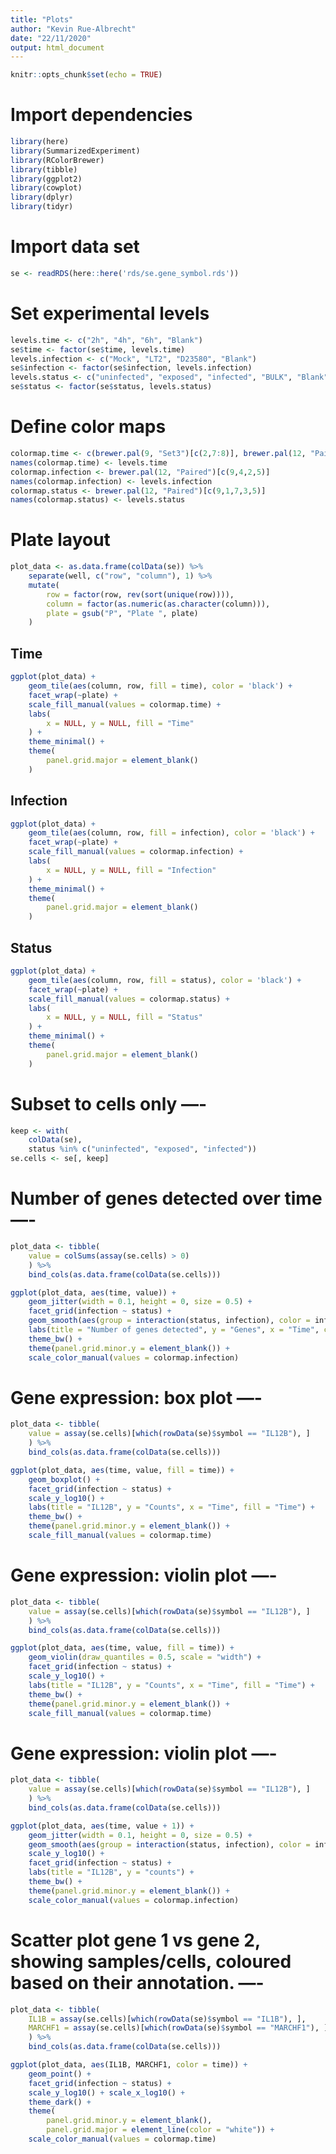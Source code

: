 ```yaml
---
title: "Plots"
author: "Kevin Rue-Albrecht"
date: "22/11/2020"
output: html_document
---
```


```r
knitr::opts_chunk$set(echo = TRUE)
```

# Import dependencies

```r
library(here)
library(SummarizedExperiment)
library(RColorBrewer)
library(tibble)
library(ggplot2)
library(cowplot)
library(dplyr)
library(tidyr)
```

# Import data set

```r
se <- readRDS(here::here('rds/se.gene_symbol.rds'))
```

# Set experimental levels

```r
levels.time <- c("2h", "4h", "6h", "Blank")
se$time <- factor(se$time, levels.time)
levels.infection <- c("Mock", "LT2", "D23580", "Blank")
se$infection <- factor(se$infection, levels.infection)
levels.status <- c("uninfected", "exposed", "infected", "BULK", "Blank")
se$status <- factor(se$status, levels.status)
```

# Define color maps

```r
colormap.time <- c(brewer.pal(9, "Set3")[c(2,7:8)], brewer.pal(12, "Paired")[5])
names(colormap.time) <- levels.time
colormap.infection <- brewer.pal(12, "Paired")[c(9,4,2,5)]
names(colormap.infection) <- levels.infection
colormap.status <- brewer.pal(12, "Paired")[c(9,1,7,3,5)]
names(colormap.status) <- levels.status
```

# Plate layout

```r
plot_data <- as.data.frame(colData(se)) %>%
    separate(well, c("row", "column"), 1) %>% 
    mutate(
        row = factor(row, rev(sort(unique(row)))),
        column = factor(as.numeric(as.character(column))),
        plate = gsub("P", "Plate ", plate)
    )
```

## Time

```r
ggplot(plot_data) +
    geom_tile(aes(column, row, fill = time), color = 'black') +
    facet_wrap(~plate) +
    scale_fill_manual(values = colormap.time) +
    labs(
        x = NULL, y = NULL, fill = "Time"
    ) +
    theme_minimal() +
    theme(
        panel.grid.major = element_blank()
    )
```

## Infection

```r
ggplot(plot_data) +
    geom_tile(aes(column, row, fill = infection), color = 'black') +
    facet_wrap(~plate) +
    scale_fill_manual(values = colormap.infection) +
    labs(
        x = NULL, y = NULL, fill = "Infection"
    ) +
    theme_minimal() +
    theme(
        panel.grid.major = element_blank()
    )
```

## Status

```r
ggplot(plot_data) +
    geom_tile(aes(column, row, fill = status), color = 'black') +
    facet_wrap(~plate) +
    scale_fill_manual(values = colormap.status) +
    labs(
        x = NULL, y = NULL, fill = "Status"
    ) +
    theme_minimal() +
    theme(
        panel.grid.major = element_blank()
    )
```

# Subset to cells only ----

```r
keep <- with(
    colData(se),
    status %in% c("uninfected", "exposed", "infected"))
se.cells <- se[, keep]
```

# Number of genes detected over time ----

```r
plot_data <- tibble(
    value = colSums(assay(se.cells) > 0)
    ) %>%
    bind_cols(as.data.frame(colData(se.cells)))
```

```r
ggplot(plot_data, aes(time, value)) +
    geom_jitter(width = 0.1, height = 0, size = 0.5) +
    facet_grid(infection ~ status) +
    geom_smooth(aes(group = interaction(status, infection), color = infection, linetype = status)) +
    labs(title = "Number of genes detected", y = "Genes", x = "Time", color = "Infection", linetype = "Status") +
    theme_bw() +
    theme(panel.grid.minor.y = element_blank()) +
    scale_color_manual(values = colormap.infection)
```

# Gene expression: box plot ----

```r
plot_data <- tibble(
    value = assay(se.cells)[which(rowData(se)$symbol == "IL12B"), ]
    ) %>%
    bind_cols(as.data.frame(colData(se.cells)))
```

```r
ggplot(plot_data, aes(time, value, fill = time)) +
    geom_boxplot() +
    facet_grid(infection ~ status) +
    scale_y_log10() +
    labs(title = "IL12B", y = "Counts", x = "Time", fill = "Time") +
    theme_bw() +
    theme(panel.grid.minor.y = element_blank()) +
    scale_fill_manual(values = colormap.time)
```

# Gene expression: violin plot ----

```r
plot_data <- tibble(
    value = assay(se.cells)[which(rowData(se)$symbol == "IL12B"), ]
    ) %>%
    bind_cols(as.data.frame(colData(se.cells)))
```

```r
ggplot(plot_data, aes(time, value, fill = time)) +
    geom_violin(draw_quantiles = 0.5, scale = "width") +
    facet_grid(infection ~ status) +
    scale_y_log10() +
    labs(title = "IL12B", y = "Counts", x = "Time", fill = "Time") +
    theme_bw() +
    theme(panel.grid.minor.y = element_blank()) +
    scale_fill_manual(values = colormap.time)
```

# Gene expression: violin plot ----

```r
plot_data <- tibble(
    value = assay(se.cells)[which(rowData(se)$symbol == "IL12B"), ]
    ) %>%
    bind_cols(as.data.frame(colData(se.cells)))
```

```r
ggplot(plot_data, aes(time, value + 1)) +
    geom_jitter(width = 0.1, height = 0, size = 0.5) +
    geom_smooth(aes(group = interaction(status, infection), color = infection)) +
    scale_y_log10() +
    facet_grid(infection ~ status) +
    labs(title = "IL12B", y = "counts") +
    theme_bw() +
    theme(panel.grid.minor.y = element_blank()) +
    scale_color_manual(values = colormap.infection)
```

# Scatter plot gene 1 vs gene 2, showing samples/cells, coloured based on their annotation. ----

```r
plot_data <- tibble(
    IL1B = assay(se.cells)[which(rowData(se)$symbol == "IL1B"), ],
    MARCHF1 = assay(se.cells)[which(rowData(se)$symbol == "MARCHF1"), ]
    ) %>%
    bind_cols(as.data.frame(colData(se.cells)))
```

```r
ggplot(plot_data, aes(IL1B, MARCHF1, color = time)) +
    geom_point() +
    facet_grid(infection ~ status) +
    scale_y_log10() + scale_x_log10() +
    theme_dark() +
    theme(
        panel.grid.minor.y = element_blank(),
        panel.grid.major = element_line(color = "white")) +
    scale_color_manual(values = colormap.time)
```

